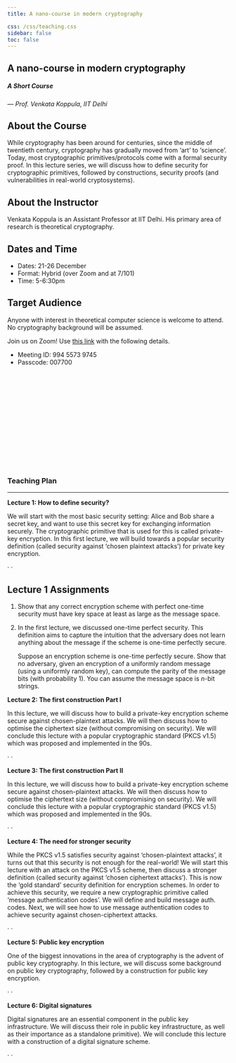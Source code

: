 ```yaml
---
title: A nano-course in modern cryptography

css: /css/teaching.css
sidebar: false
toc: false
---
```


## A nano-course in modern cryptography
##### A Short Course

--- _Prof. Venkata Koppula, IIT Delhi_

:::{.callout-note collapse="false" icon="false"}
# About the Course

While cryptography has been around for centuries, since the middle of twentieth century, cryptography has gradually moved from 'art' to 'science'. Today, most cryptographic primitives/protocols come with a formal security proof. In this lecture series, we will discuss how to define security for cryptographic primitives, followed by constructions, security proofs (and vulnerabilities in real-world cryptosystems). 
:::

:::{.callout-note collapse="false" icon="false"}
# About the Instructor
Venkata Koppula is an Assistant Professor at IIT Delhi. His primary area of research is theoretical cryptography.
:::


:::{.callout-note collapse="false" icon="false"}
# Dates and Time
- Dates: 21-26 December
- Format: Hybrid (over Zoom and at 7/101)
- Time: 5-6:30pm
:::


:::{.callout-note collapse="false" icon="false"}
# Target Audience
Anyone with interest in theoretical computer science is welcome to attend. No cryptography background will be assumed. 
:::

:::{.callout-caution appearance="minimal"}
Join us on Zoom! Use [this link](https://iitgn-ac-in.zoom.us/j/99455739745?pwd=QU9vcWRsbkZMWmdTWFg0RVQxWGp0QT09) with the following details.

- Meeting ID: 994 5573 9745
- Passcode: 007700
:::

<iframe data-tally-src="https://tally.so/embed/3N7GXQ?alignLeft=1&hideTitle=1&transparentBackground=1&dynamicHeight=1" loading="lazy" width="100%" height="214" frameborder="0" marginheight="0" marginwidth="0" title="CRYPTO Course Sign Up"></iframe><script>var d=document,w="https://tally.so/widgets/embed.js",v=function(){"undefined"!=typeof Tally?Tally.loadEmbeds():d.querySelectorAll("iframe[data-tally-src]:not([src])").forEach((function(e){e.src=e.dataset.tallySrc}))};if("undefined"!=typeof Tally)v();else if(d.querySelector('script[src="'+w+'"]')==null){var s=d.createElement("script");s.src=w,s.onload=v,s.onerror=v,d.body.appendChild(s);}</script>

### Teaching Plan

---


:::{.callout-tip appearance="minimal" icon="false"}
**Lecture 1: How to define security?**

We will start with the most basic security setting: Alice and Bob share a secret key, and want to use this secret key for exchanging information securely. The cryptographic primitive that is used for this is called private-key encryption. In this first lecture, we will build towards a popular security definition (called security against 'chosen plaintext attacks') for private key encryption.

<a href="04-CRYPTO/L1-slides.pdf"><span class="bi bi-file-earmark-slides" data-bs-toggle="tooltip" data-bs-placement="top" title="Slides"></span></a> · <a href="https://youtube.com/live/vIKXvEGLOJc?feature=share"><span class="bi bi-film" data-bs-toggle="tooltip"  data-bs-placement="top" title="Video"></span></a> · <a href="../../blog/crypto-intro/index.qmd"><span class="bi bi-journal-richtext" data-bs-toggle="tooltip" s data-bs-placement="top" title="Quick Summary"></span></a>
:::

:::{.callout-note collapse="true" icon="false"}
# Lecture 1 Assignments

1. Show that any correct encryption scheme with perfect one-time security must have key space at least as large as the message space. 

2. In the first lecture, we discussed one-time perfect security. This definition aims to capture the intuition that the adversary does not learn anything about the message if the scheme is one-time perfectly secure. 

   Suppose an encryption scheme is one-time perfectly secure. Show that no adversary, given an encryption of a uniformly random message (using a uniformly random key), can compute the parity of the message bits (with probability 1). You can assume the message space is $n$-bit strings. 

:::


:::{.callout-tip appearance="minimal" icon="false"}
**Lecture 2: The first construction Part I**

In this lecture, we will discuss how to build a private-key encryption scheme secure against chosen-plaintext attacks. We will then discuss how to optimise the ciphertext size (without compromising on security). We will conclude this lecture with a popular cryptographic standard (PKCS v1.5) which was proposed and implemented in the 90s.

<a href="04-CRYPTO/L2-slides.pdf"><span class="bi bi-file-earmark-slides" data-bs-toggle="tooltip" data-bs-placement="top" title="Slides"></span></a> · <a href="https://youtube.com/live/i6BNTPqVF9E?feature=share"><span class="bi bi-film" data-bs-toggle="tooltip"  data-bs-placement="top" title="Video"></span></a> · <a href="../../blog/crypto-intro/index.qmd"><span class="bi bi-journal-richtext" data-bs-toggle="tooltip" s data-bs-placement="top" title="Quick Summary"></span></a>
:::

:::{.callout-tip appearance="minimal" icon="false"}
**Lecture 3: The first construction Part II**

In this lecture, we will discuss how to build a private-key encryption scheme secure against chosen-plaintext attacks. We will then discuss how to optimise the ciphertext size (without compromising on security). We will conclude this lecture with a popular cryptographic standard (PKCS v1.5) which was proposed and implemented in the 90s.

<a href="04-CRYPTO/L3-slides.pdf"><span class="bi bi-file-earmark-slides" data-bs-toggle="tooltip" data-bs-placement="top" title="Slides"></span></a> · <a href="https://youtube.com/live/eE-6W5l2q3U?feature=share"><span class="bi bi-film" data-bs-toggle="tooltip"  data-bs-placement="top" title="Video"></span></a> · <a href="../../blog/crypto-intro/index.qmd"><span class="bi bi-journal-richtext" data-bs-toggle="tooltip" s data-bs-placement="top" title="Quick Summary"></span></a>
:::



:::{.callout-tip appearance="minimal" icon="false"}
**Lecture 4: The need for stronger security**

While the PKCS v1.5 satisfies security against 'chosen-plaintext attacks', it turns out that this security is not enough for the real-world! We will start this lecture with an attack on the PKCS v1.5 scheme, then discuss a stronger definition (called security against 'chosen ciphertext attacks'). This is now the 'gold standard' security definition for encryption schemes. In order to achieve this security, we require a new cryptographic primitive called 'message authentication codes'. We will define and build message auth. codes. Next, we will see how to use message authentication codes to achieve security against chosen-ciphertext attacks.

<a href="04-CRYPTO/L4-slides.pdf"><span class="bi bi-file-earmark-slides" data-bs-toggle="tooltip" data-bs-placement="top" title="Slides"></span></a> · <a href="#"><span class="bi bi-film" data-bs-toggle="tooltip"  data-bs-placement="top" title="Video"></span></a> · <a href="../../blog/crypto-intro/index.qmd"><span class="bi bi-journal-richtext" data-bs-toggle="tooltip" s data-bs-placement="top" title="Quick Summary"></span></a>
:::


:::{.callout-tip appearance="minimal" icon="false"}
**Lecture 5: Public key encryption**

One of the biggest innovations in the area of cryptography is the advent of public key cryptography. In this lecture, we will discuss some background on public key cryptography, followed by a construction for public key encryption.

<a href="04-CRYPTO/L5-slides.pdf"><span class="bi bi-file-earmark-slides" data-bs-toggle="tooltip" data-bs-placement="top" title="Slides"></span></a> · <a href="#"><span class="bi bi-film" data-bs-toggle="tooltip"  data-bs-placement="top" title="Video"></span></a> · <a href="../../blog/crypto-intro/index.qmd"><span class="bi bi-journal-richtext" data-bs-toggle="tooltip" s data-bs-placement="top" title="Quick Summary"></span></a>
:::


:::{.callout-tip appearance="minimal" icon="false"}
**Lecture 6: Digital signatures**

Digital signatures are an essential component in the public key infrastructure. We will discuss their role in public key infrastructure, as well as their importance as a standalone primitive). We will conclude this lecture with a construction of a digital signature scheme. 

<a href="04-CRYPTO/L6-slides.pdf"><span class="bi bi-file-earmark-slides" data-bs-toggle="tooltip" data-bs-placement="top" title="Slides"></span></a> · <a href="#"><span class="bi bi-film" data-bs-toggle="tooltip"  data-bs-placement="top" title="Video"></span></a> · <a href="../../blog/crypto-intro/index.qmd"><span class="bi bi-journal-richtext" data-bs-toggle="tooltip" s data-bs-placement="top" title="Quick Summary"></span></a>
:::

